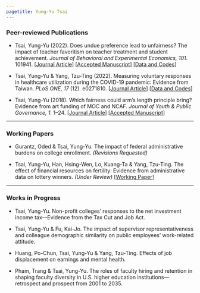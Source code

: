 ```yaml
---
pagetitle: Yung-Yu Tsai
---
```


<link rel="stylesheet" href="styles.css" type="text/css">


### Peer-reviewed Publications

* Tsai, Yung-Yu (2022). Does undue preference lead to unfairness? The impact of teacher favoritism on teacher treatment and student achievement. _Journal of Behavioral and Experimental Economics, 101_. 101941. [<a href = "https://doi.org/10.1016/j.socec.2022.101941" target="_blank">Journal Article</a>] [<a href = "papers/teacehr_favortism.pdf" target="_blank">Accepted Manuscript</a>] [<a href = "https://github.com/yungyutsai/teacher_favoritism" target="_blank">Data and Codes</a>]

* Tsai, Yung-Yu & Yang, Tzu-Ting (2022). Measuring voluntary responses in healthcare utilization during the COVID-19 pandemic: Evidence from Taiwan. _PLoS ONE, 17_ (12). e0271810. [<a href = "https://doi.org/10.1371/journal.pone.0271810" target="_blank">Journal Article</a>] [<a href = "https://github.com/yungyutsai/Taiwan_COVID19_Healthcare_Utilization" target="_blank">Data and Codes</a>]

* Tsai, Yung-Yu (2018). Which fairness could arm's length principle bring? Evidence from art funding of MOC and NCAF. _Journal of Youth \& Public Governance, 1._ 1--24. [<a href = "https://drive.google.com/file/d/1EzRdrrql6QZP4a7Nfm0JBLwY3_PksYw8/view" target="_blank">Journal Article</a>] [<a href = "papers/art_funding.pdf" target="_blank">Accepted Manuscript</a>]
  
------

### Working Papers

* Gurantz, Oded & Tsai, Yung-Yu. The impact of federal administrative burdens on college enrollment. _(Revisions Requested)_

* Tsai, Yung-Yu, Han, Hsing-Wen, Lo, Kuang-Ta & Yang, Tzu-Ting. The effect of financial resources on fertility: Evidence from administrative data on lottery winners. _(Under Review)_ [<a href = "https://ssrn.com/abstract=4300448" target="_blank">Working Paper</a>]

------

### Works in Progress

* Tsai, Yung-Yu. Non-profit colleges' responses to the net investment income tax---Evidence from the Tax Cut and Job Act.

* Tsai, Yung-Yu & Fu, Kai-Jo. The impact of supervisor representativeness and colleague demographic similarity on public employees' work-related attitude.

* Huang, Po-Chun, Tsai, Yung-Yu & Yang, Tzu-Ting. Effects of job displacement on earnings and mental health.

* Pham, Trang & Tsai, Yung-Yu. The roles of faculty hiring and retention in shaping faculty diversity in U.S. higher education institutions---retrospect and prospect from 2001 to 2035.
